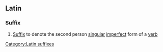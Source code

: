 ==Latin==
===Suffix===
# [[Suffix]] to denote the second person [[singular]] [[imperfect]] form of a [[verb]]
[[Category:Latin suffixes]]